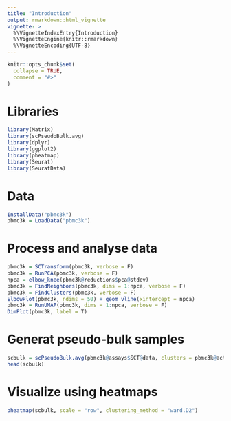 ```yaml
---
title: "Introduction"
output: rmarkdown::html_vignette
vignette: >
  %\VignetteIndexEntry{Introduction}
  %\VignetteEngine{knitr::rmarkdown}
  %\VignetteEncoding{UTF-8}
---
```


```r
knitr::opts_chunk$set(
  collapse = TRUE,
  comment = "#>"
)
```

# Libraries
```r
library(Matrix)
library(scPseudoBulk.avg)
library(dplyr)
library(ggplot2)
library(pheatmap)
library(Seurat)
library(SeuratData)
```

# Data
```r
InstallData("pbmc3k")
pbmc3k = LoadData("pbmc3k")
```

# Process and analyse data
```r
pbmc3k = SCTransform(pbmc3k, verbose = F)
pbmc3k = RunPCA(pbmc3k, verbose = F)
npca = elbow_knee(pbmc3k@reductions$pca@stdev)
pbmc3k = FindNeighbors(pbmc3k, dims = 1:npca, verbose = F)
pbmc3k = FindClusters(pbmc3k, verbose = F)
ElbowPlot(pbmc3k, ndims = 50) + geom_vline(xintercept = npca)
pbmc3k = RunUMAP(pbmc3k, dims = 1:npca, verbose = F)
DimPlot(pbmc3k, label = T)
```

# Generat pseudo-bulk samples
```r
scbulk = scPseudoBulk.avg(pbmc3k@assays$SCT@data, clusters = pbmc3k@active.ident)
head(scbulk)
```

# Visualize using heatmaps
```r
pheatmap(scbulk, scale = "row", clustering_method = "ward.D2")
```

